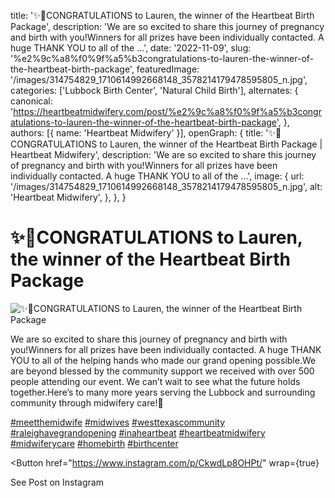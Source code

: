   title: '✨🥳CONGRATULATIONS to Lauren, the winner of the Heartbeat Birth Package',
  description: 'We are so excited to share this journey of pregnancy and birth with you!Winners for all prizes have been individually contacted. A huge THANK YOU to all of the ...',
  date: '2022-11-09',
  slug: '%e2%9c%a8%f0%9f%a5%b3congratulations-to-lauren-the-winner-of-the-heartbeat-birth-package',
  featuredImage: '/images/314754829_1710614992668148_3578214179478595805_n.jpg',
  categories: ['Lubbock Birth Center', 'Natural Child Birth'],
  alternates: {
    canonical: 'https://heartbeatmidwifery.com/post/%e2%9c%a8%f0%9f%a5%b3congratulations-to-lauren-the-winner-of-the-heartbeat-birth-package',
  },
  authors: [{ name: 'Heartbeat Midwifery' }],
  openGraph: {
    title: '✨🥳CONGRATULATIONS to Lauren, the winner of the Heartbeat Birth Package | Heartbeat Midwifery',
    description: 'We are so excited to share this journey of pregnancy and birth with you!Winners for all prizes have been individually contacted. A huge THANK YOU to all of the ...',
    image: {
      url: '/images/314754829_1710614992668148_3578214179478595805_n.jpg',
      alt: 'Heartbeat Midwifery',
    },
  },
}


# ✨🥳CONGRATULATIONS to Lauren, the winner of the Heartbeat Birth Package

<Image
  src="/images/314754829_1710614992668148_3578214179478595805_n.jpg"
  size="large"
  wrap={true}
  alt="✨🥳CONGRATULATIONS to Lauren, the winner of the Heartbeat Birth Package"
/>

We are so excited to share this journey of pregnancy and birth with you!Winners for all prizes have been individually contacted. A huge THANK YOU to all of the helping hands who made our grand opening possible.We are beyond blessed by the community support we received with over 500 people attending our event. We can’t wait to see what the future holds together.Here’s to many more years serving the Lubbock and surrounding community through midwifery care!🎊

[#meetthemidwife](https://www.instagram.com/explore/tags/meetthemidwife/) [#midwives](https://www.instagram.com/explore/tags/midwives/) [#westtexascommunity](https://www.instagram.com/explore/tags/westtexascommunity/) [#raleighavegrandopening](https://www.instagram.com/explore/tags/raleighavegrandopening/) [#inaheartbeat](https://www.instagram.com/explore/tags/inaheartbeat/) [#heartbeatmidwifery](https://www.instagram.com/explore/tags/heartbeatmidwifery/) [#midwiferycare](https://www.instagram.com/explore/tags/midwiferycare/) [#homebirth](https://www.instagram.com/explore/tags/homebirth/) [#birthcenter](https://www.instagram.com/explore/tags/birthcenter/)

<Button
  href="https://www.instagram.com/p/CkwdLp8OHPt/"
  wrap={true}
>
  See Post on Instagram
</Button>
